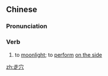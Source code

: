 ==Chinese==
{{zh-forms}}

===Pronunciation===
{{zh-pron
|m=zǒu穴
|c=zau2 jyut6
|mn=qz,xm,zz:cháu-hia̍t
|cat=verb
}}

===Verb===
{{zh-verb}}

# to [[moonlight]]; to [[perform]] [[on the side]]

[[zh:走穴]]